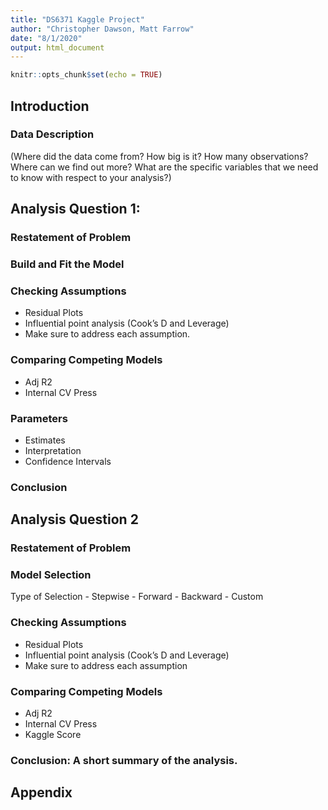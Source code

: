 ```yaml
---
title: "DS6371 Kaggle Project"
author: "Christopher Dawson, Matt Farrow"
date: "8/1/2020"
output: html_document
---
```


```r
knitr::opts_chunk$set(echo = TRUE)
```

## Introduction 

### Data Description 
(Where did the data come from?  How big is it? How many observations?  Where can we find out more?  What are the specific variables that we need to know with respect to your analysis?)

## Analysis Question 1:

### Restatement of Problem 

### Build and Fit the Model
	 
### Checking Assumptions 
- Residual Plots 
- Influential point analysis (Cook’s D and Leverage)
- Make sure to address each assumption.

### Comparing Competing Models
- Adj R2  
- Internal CV Press  

### Parameters
- Estimates
- Interpretation 
- Confidence Intervals 

### Conclusion
	
## Analysis Question 2

### Restatement of Problem 

### Model Selection

Type of Selection
- Stepwise
- Forward
- Backward
- Custom 		 

### Checking Assumptions 

- Residual Plots
- Influential point analysis (Cook’s D and Leverage)
- Make sure to address each assumption

### Comparing Competing Models
- Adj R2   
- Internal CV Press   
- Kaggle Score 

### Conclusion: A short summary of the analysis.  

## Appendix

